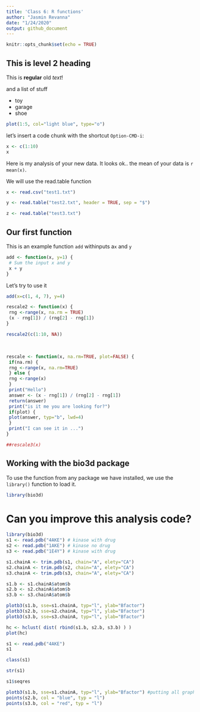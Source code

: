 ```yaml
---
title: 'Class 6: R functions'
author: "Jasmin Revanna"
date: "1/24/2020"
output: github_document
---
```


```r
knitr::opts_chunk$set(echo = TRUE)
```

## This is level 2 heading

This is **regular** old *text*!

and a list of stuff


- toy
- garage
- shoe


```r
plot(1:5, col="light blue", type="o")
```

let's insert a code chunk with the shortcut `Option-CMD-i`:

```r
x <- c(1:10)
x
```

Here is my analysis of your new data. It looks ok.. the mean of your data is `r mean(x)`.

We will use the read.table function
```r
x <- read.csv("test1.txt")
```

```r
y <- read.table("test2.txt", header = TRUE, sep = "$")
```

```r
z <- read.table("test3.txt")
```










## Our first function

This is an example function `add` withinputs a`x` and `y`

```r
add <- function(x, y=1) {
 # Sum the input x and y
 x + y
}
```

Let's try to use it

```r
add(x=c(1, 4, 7), y=4)
```


```r
rescale2 <- function(x) {
 rng <-range(x, na.rm = TRUE)
 (x - rng[1]) / (rng[2] - rng[1])
}
```


```r
rescale2(c(1:10, NA))
```


    
```r
rescale <- function(x, na.rm=TRUE, plot=FALSE) {
 if(na.rm) {
 rng <-range(x, na.rm=TRUE)
 } else {
 rng <-range(x)
 }
 print("Hello")
 answer <- (x - rng[1]) / (rng[2] - rng[1])
 return(answer)
 print("is it me you are looking for?")
 if(plot) {
 plot(answer, typ="b", lwd=4)
 }
 print("I can see it in ...")
}

```

```r
##rescale3(x)
```

## Working with the bio3d package

To use the function from any package we have installed, we use the `library()` function to load it.

```r
library(bio3d)
```

# Can you improve this analysis code?
```r
library(bio3d)
s1 <- read.pdb("4AKE") # kinase with drug
s2 <- read.pdb("1AKE") # kinase no drug
s3 <- read.pdb("1E4Y") # kinase with drug

s1.chainA <- trim.pdb(s1, chain="A", elety="CA")
s2.chainA <- trim.pdb(s2, chain="A", elety="CA")
s3.chainA <- trim.pdb(s3, chain="A", elety="CA")

s1.b <- s1.chainA$atom$b
s2.b <- s2.chainA$atom$b
s3.b <- s3.chainA$atom$b

plotb3(s1.b, sse=s1.chainA, typ="l", ylab="Bfactor")
plotb3(s2.b, sse=s2.chainA, typ="l", ylab="Bfactor")
plotb3(s3.b, sse=s3.chainA, typ="l", ylab="Bfactor")
```



```r
hc <- hclust( dist( rbind(s1.b, s2.b, s3.b) ) )
plot(hc)
```


```r
s1 <- read.pdb("4AKE") 
s1
```



```r
class(s1)
```

```r
str(s1)
```

```r
s1$seqres
```


```{r}  
plotb3(s1.b, sse=s1.chainA, typ="l", ylab="Bfactor") #putting all graphs into 1
points(s2.b, col = "blue", typ = "l")
points(s3.b, col = "red", typ = "l")
```